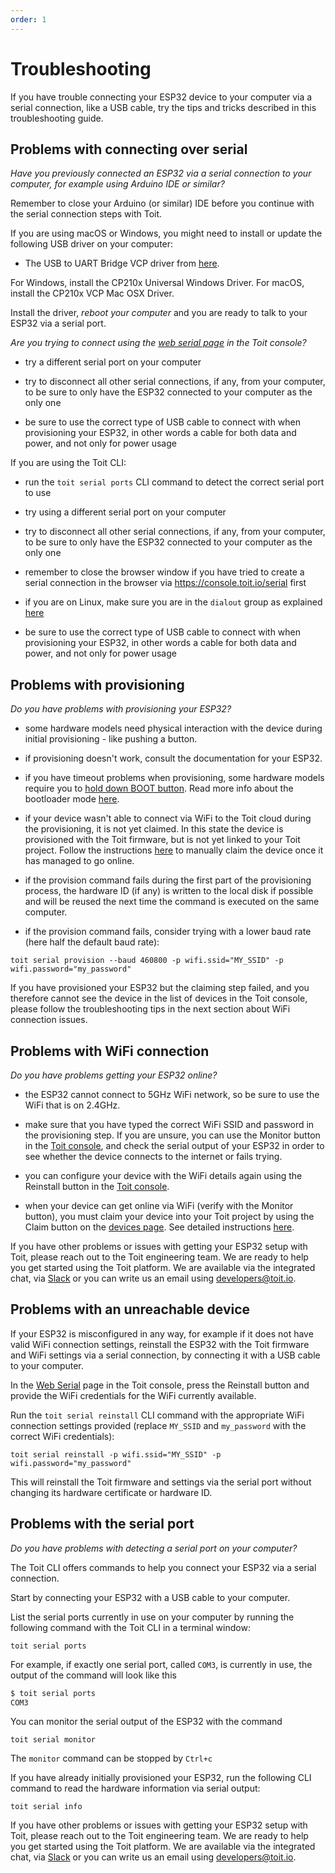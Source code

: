 ```yaml
---
order: 1
---
```


# Troubleshooting

If you have trouble connecting your ESP32 device to your computer via a serial connection, like a USB cable, try the tips and tricks described in this troubleshooting guide.

## Problems with connecting over serial

_Have you previously connected an ESP32 via a serial connection to your computer, for example using Arduino IDE or similar?_

<Tabs>
<Tab label="YES">

Remember to close your Arduino (or similar) IDE before you continue with the serial connection steps with Toit.

</Tab>

<Tab label="NO">

If you are using macOS or Windows, you might need to install or update the following USB driver on your computer:

- The USB to UART Bridge VCP driver from [here](https://www.silabs.com/developers/usb-to-uart-bridge-vcp-drivers).

For Windows, install the CP210x Universal Windows Driver.
For macOS, install the CP210x VCP Mac OSX Driver.

Install the driver, _reboot your computer_ and you are ready to talk to your ESP32 via a serial port.

</Tab>
</Tabs>

_Are you trying to connect using the [web serial page](https://console.toit.io/serial) in the Toit console?_

<Tabs>
<Tab label="YES">

- try a different serial port on your computer

- try to disconnect all other serial connections, if any, from your computer, to be sure to only have the ESP32 connected to your computer as the only one

- be sure to use the correct type of USB cable to connect with when provisioning your ESP32, in other words a cable for both data and power, and not only for power usage

</Tab>

<Tab label="NO">

If you are using the Toit CLI:

- run the `toit serial ports` CLI command to detect the correct serial port to use

- try using a different serial port on your computer

- try to disconnect all other serial connections, if any, from your computer, to be sure to only have the ESP32 connected to your computer as the only one

- remember to close the browser window if you have tried to create a serial connection in the browser via https://console.toit.io/serial first

- if you are on Linux, make sure you are in the `dialout` group as explained [here](https://docs.espressif.com/projects/esp-idf/en/latest/esp32/get-started/establish-serial-connection.html#adding-user-to-dialout-on-linux)

- be sure to use the correct type of USB cable to connect with when provisioning your ESP32, in other words a cable for both data and power, and not only for power usage

</Tab>
</Tabs>

## Problems with provisioning

_Do you have problems with provisioning your ESP32?_

<Tabs>
<Tab label="YES">

- some hardware models need physical interaction with the device during initial provisioning - like pushing a button.

- if provisioning doesn't work, consult the documentation for your ESP32.

- if you have timeout problems when provisioning, some hardware models require you to [hold down BOOT button](https://randomnerdtutorials.com/solved-failed-to-connect-to-esp32-timed-out-waiting-for-packet-header/).
  Read more info about the bootloader mode [here](https://github.com/espressif/esptool/wiki/ESP32-Boot-Mode-Selection).

- if your device wasn't able to connect via WiFi to the Toit cloud during the provisioning, it is not yet claimed. In this state the device is provisioned with the Toit firmware,
  but is not yet linked to your Toit project. Follow the instructions [here](../claim) to manually claim the device once it has managed to go
  online.

- if the provision command fails during the first part of the provisioning process, the hardware ID (if any) is written to the local disk if possible and will be reused the next time the command is executed on the same computer.

- if the provision command fails, consider trying with a lower baud rate (here half the default baud rate):

```shell
toit serial provision --baud 460800 -p wifi.ssid="MY_SSID" -p wifi.password="my_password"
```

</Tab>
<Tab label="NO">

If you have provisioned your ESP32 but the claiming step failed, and you therefore cannot see the device in the list of devices in the Toit console,
please follow the troubleshooting tips in the next section about WiFi connection issues.

</Tab>
</Tabs>

## Problems with WiFi connection

_Do you have problems getting your ESP32 online?_

<Tabs>
<Tab label="YES">

- the ESP32 cannot connect to 5GHz WiFi network, so be sure to use the WiFi that is on 2.4GHz.

- make sure that you have typed the correct WiFi SSID and password in the provisioning step. If you are unsure, you can use the Monitor button in the
  [Toit console](https://console.toit.io/serial), and check the serial output of your ESP32 in order to see whether the device connects to the internet or fails trying.

- you can configure your device with the WiFi details again using the Reinstall button in the [Toit console](https://console.toit.io/serial).

- when your device can get online via WiFi (verify with the Monitor button), you must claim your device into your Toit project by using the Claim button on the [devices page](https://console.toit.io/devices). See detailed instructions [here](../claim).

</Tab>
<Tab label="NO">

If you have other problems or issues with getting your ESP32 setup with Toit, please reach out to the Toit engineering team. We are ready to help you get started using the Toit platform.
We are available via the integrated chat, via [Slack](https://chat.toit.io) or you can write us an email using developers@toit.io.

</Tab>
</Tabs>

## Problems with an unreachable device

If your ESP32 is misconfigured in any way, for example if it does not have valid WiFi connection settings, reinstall the ESP32 with the Toit firmware
and WiFi settings via a serial connection, by connecting it with a USB cable to your computer.

<Tabs>
<Tab label="Console">

In the [Web Serial](https://console.toit.io/serial) page in the Toit console, press the Reinstall button and provide the WiFi credentials for the WiFi currently available.

</Tab>

<Tab label="CLI">

Run the `toit serial reinstall` CLI command
with the appropriate WiFi connection settings provided (replace `MY_SSID` and `my_password` with the correct WiFi credentials):

```shell
toit serial reinstall -p wifi.ssid="MY_SSID" -p wifi.password="my_password"
```

</Tab>
</Tabs>

This will reinstall the Toit firmware and settings via the serial port without changing its hardware certificate or hardware ID.

## Problems with the serial port

_Do you have problems with detecting a serial port on your computer?_

<Tabs>
<Tab label="YES">

The Toit CLI offers commands to help you connect your ESP32 via a serial connection.

Start by connecting your ESP32 with a USB cable to your computer.

List the serial ports currently in use on your computer by running the following command with the Toit CLI in a terminal window:

```shell
toit serial ports
```

For example, if exactly one serial port, called `COM3`, is currently in use, the output of the command will look like this

```txt
$ toit serial ports
COM3
```

You can monitor the serial output of the ESP32 with the command

```shell
toit serial monitor
```

The `monitor` command can be stopped by `Ctrl+c`

If you have already initially provisioned your ESP32, run the following CLI command to read the hardware information via serial output:

```shell
toit serial info
```

</Tab>
<Tab label="NO">

If you have other problems or issues with getting your ESP32 setup with Toit, please reach out to the Toit engineering team. We are ready to help you get started using the Toit platform.
We are available via the integrated chat, via [Slack](https://chat.toit.io) or you can write us an email using developers@toit.io.

</Tab>
</Tabs>
